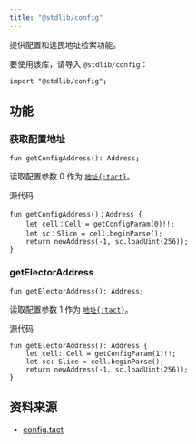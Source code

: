 ```yaml
---
title: "@stdlib/config"
---
```


提供配置和选民地址检索功能。

要使用该库，请导入 `@stdlib/config`：

```tact
import "@stdlib/config";
```

## 功能

### 获取配置地址

```tact
fun getConfigAddress(): Address;
```

读取配置参数 $0$ 作为 [`地址{:tact}`][p]。

源代码

```tact
fun getConfigAddress()：Address {
    let cell：Cell = getConfigParam(0)!!;
    let sc：Slice = cell.beginParse();
    return newAddress(-1, sc.loadUint(256));
}
```

### getElectorAddress

```tact
fun getElectorAddress(): Address;
```

读取配置参数 $1$ 作为 [`地址{:tact}`][p]。

源代码

```tact
fun getElectorAddress(): Address {
    let cell: Cell = getConfigParam(1)!!;
    let sc: Slice = cell.beginParse();
    return newAddress(-1, sc.loadUint(256));
}
```

## 资料来源

- [config.tact](https://github.com/tact-lang/tact/blob/61541b7783098e1af669faccd7d2334c10981c72/stdlib/libs/config.tact)

[p]: /book/types#primitive-types
